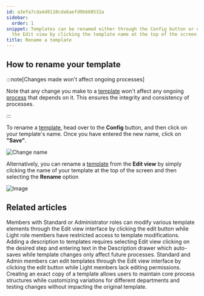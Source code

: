 ```yaml
---
id: a3efa7cda4d8110cda6aefd9b688532a
sidebar:
  order: 1
snippet: Templates can be renamed either through the Config button or directly from
  the Edit view by clicking the template name at the top of the screen.
title: Rename a template
---
```


## How to rename your template

:::note[Changes made won't affect ongoing processes]

Note that any change you make to a [template](/products/pro/documenting/templates/) won't affect any ongoing [process](/products/pro/tracking-and-tasks/processes/) that depends on it. This ensures the integrity and consistency of processes.

:::

To rename a [template](/products/pro/documenting/templates/), head over to the **Config** button, and then click on your template's name. Once you have entered the new name, click on **"Save"**.

![Change name](https://screenshots.tallyfy.com/tallyfy%2Fpro%2Fdesktop-light-change-template-name.png)

Alternatively, you can rename a [template](/products/pro/documenting/templates/) from the **Edit view** by simply clicking the name of your template at the top of the screen and then selecting the **Rename** option

![Image](https://screenshots.tallyfy.com/tallyfy%2Fpro%2Fdesktop-light-rename-template-from-edit-view.png)


## Related articles
<CardGrid>
<LinkTitleCard header="<b>Templates > Edit a template</b>" href="/products/pro/documenting/templates/edit-templates/" > Members with Standard or Administrator roles can modify various template elements through the Edit view interface by clicking the edit button while Light role members have restricted access to template modifications. </LinkTitleCard>
<LinkTitleCard header="<b>Edit Templates > Add a description to a template</b>" href="/products/pro/documenting/templates/edit-templates/add-description/" > Adding a description to templates requires selecting Edit view clicking on the desired step and entering text in the Description drawer which auto-saves while template changes only affect future processes. </LinkTitleCard>
<LinkTitleCard header="<b>Templates > Edit a template</b>" href="/products/pro/documenting/templates/edit-templates/" > Standard and Admin members can edit templates through the Edit view interface by clicking the edit button while Light members lack editing permissions. </LinkTitleCard>
<LinkTitleCard header="<b>Templates > Duplicate a template</b>" href="/products/pro/documenting/templates/how-do-i-duplicate-a-template-on-tallyfy/" > Creating an exact copy of a template allows users to maintain core process structures while customizing variations for different departments and testing changes without impacting the original template. </LinkTitleCard>
</CardGrid>